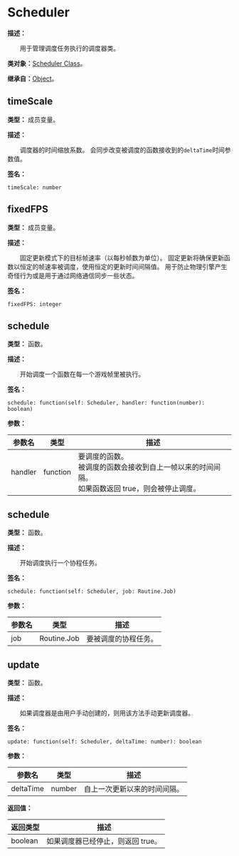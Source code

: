 # Scheduler

**描述：**

&emsp;&emsp;用于管理调度任务执行的调度器类。

**类对象：**[Scheduler Class](/docs/api/Class%20Object/Scheduler)。

**继承自：**[Object](/docs/api/Class/Object)。

## timeScale

**类型：** 成员变量。

**描述：**

&emsp;&emsp;调度器的时间缩放系数。
会同步改变被调度的函数接收到的`deltaTime`时间参数值。

**签名：**
```tl
timeScale: number
```

## fixedFPS

**类型：** 成员变量。

**描述：**

&emsp;&emsp;固定更新模式下的目标帧速率（以每秒帧数为单位）。
固定更新将确保更新函数以恒定的帧速率被调度，使用恒定的更新时间间隔值。
用于防止物理引擎产生奇怪行为或是用于通过网络通信同步一些状态。

**签名：**
```tl
fixedFPS: integer
```

## schedule

**类型：** 函数。

**描述：**

&emsp;&emsp;开始调度一个函数在每一个游戏帧里被执行。

**签名：**
```tl
schedule: function(self: Scheduler, handler: function(number): boolean)
```

**参数：**

| 参数名 | 类型 | 描述 |
| --- | --- | --- |
| handler | function | 要调度的函数。<br/>被调度的函数会接收到自上一帧以来的时间间隔。<br/>如果函数返回 true，则会被停止调度。 |

## schedule

**类型：** 函数。

**描述：**

&emsp;&emsp;开始调度执行一个协程任务。

**签名：**
```tl
schedule: function(self: Scheduler, job: Routine.Job)
```

**参数：**

| 参数名 | 类型 | 描述 |
| --- | --- | --- |
| job | Routine.Job | 要被调度的协程任务。 |

## update

**类型：** 函数。

**描述：**

&emsp;&emsp;如果调度器是由用户手动创建的，则用该方法手动更新调度器。

**签名：**
```tl
update: function(self: Scheduler, deltaTime: number): boolean
```

**参数：**

| 参数名 | 类型 | 描述 |
| --- | --- | --- |
| deltaTime | number | 自上一次更新以来的时间间隔。 |

**返回值：**

| 返回类型 | 描述 |
| --- | --- |
| boolean | 如果调度器已经停止，则返回 true。 |